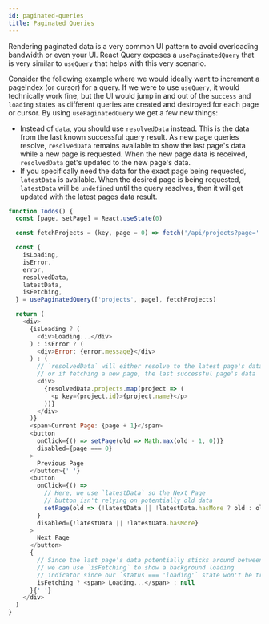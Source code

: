 ```yaml
---
id: paginated-queries
title: Paginated Queries
---
```


Rendering paginated data is a very common UI pattern to avoid overloading bandwidth or even your UI. React Query exposes a `usePaginatedQuery` that is very similar to `useQuery` that helps with this very scenario.

Consider the following example where we would ideally want to increment a pageIndex (or cursor) for a query. If we were to use `useQuery`, it would technically work fine, but the UI would jump in and out of the `success` and `loading` states as different queries are created and destroyed for each page or cursor. By using `usePaginatedQuery` we get a few new things:

- Instead of `data`, you should use `resolvedData` instead. This is the data from the last known successful query result. As new page queries resolve, `resolvedData` remains available to show the last page's data while a new page is requested. When the new page data is received, `resolvedData` get's updated to the new page's data.
- If you specifically need the data for the exact page being requested, `latestData` is available. When the desired page is being requested, `latestData` will be `undefined` until the query resolves, then it will get updated with the latest pages data result.

```js
function Todos() {
  const [page, setPage] = React.useState(0)

  const fetchProjects = (key, page = 0) => fetch('/api/projects?page=' + page)

  const {
    isLoading,
    isError,
    error,
    resolvedData,
    latestData,
    isFetching,
  } = usePaginatedQuery(['projects', page], fetchProjects)

  return (
    <div>
      {isLoading ? (
        <div>Loading...</div>
      ) : isError ? (
        <div>Error: {error.message}</div>
      ) : (
        // `resolvedData` will either resolve to the latest page's data
        // or if fetching a new page, the last successful page's data
        <div>
          {resolvedData.projects.map(project => (
            <p key={project.id}>{project.name}</p>
          ))}
        </div>
      )}
      <span>Current Page: {page + 1}</span>
      <button
        onClick={() => setPage(old => Math.max(old - 1, 0))}
        disabled={page === 0}
      >
        Previous Page
      </button>{' '}
      <button
        onClick={() =>
          // Here, we use `latestData` so the Next Page
          // button isn't relying on potentially old data
          setPage(old => (!latestData || !latestData.hasMore ? old : old + 1))
        }
        disabled={!latestData || !latestData.hasMore}
      >
        Next Page
      </button>
      {
        // Since the last page's data potentially sticks around between page requests,
        // we can use `isFetching` to show a background loading
        // indicator since our `status === 'loading'` state won't be triggered
        isFetching ? <span> Loading...</span> : null
      }{' '}
    </div>
  )
}
```
